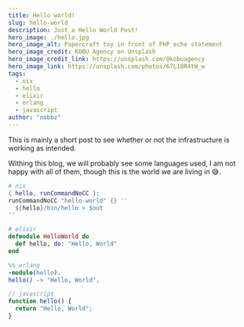 ```yaml
---
title: Hello world!
slug: hello-world
description: Just a Hello World Post!
hero_image: ./hello.jpg
hero_image_alt: Papercraft toy in front of PHP echo statement
hero_image_credit: KOBU Agency on Unsplash
hero_image_credit_link: https://unsplash.com/@kobuagency
hero_image_link: https://unsplash.com/photos/67L18R4tW_w
tags:
  - nix
  - hello
  - elixir
  - erlang
  - javascript
author: "nobbz"
---
```


This is mainly a short post to see whether or not the infrastructure is working
as intended.

Withing this blog, we will probably see some languages used, I am not happy with
all of them, though this is the world we are living in 😅.

```nix data-filename="hello.nix"
# nix
{ hello, runCommandNoCC }:
runCommandNoCC "hello-world" {} ''
  ${hello}/bin/hello > $out
''
```

```elixir data-filename="hello.ex"
# elixir
defmodule HelloWorld do
  def hello, do: "Hello, World"
end
```

```erlang data-filename="hello.erl"
%% erlang
-module(hello).
hello() -> "Hello, World".
```

```js data-filename="hello.js"
// javascript
function hello() {
  return "Hello, World";
}
```
